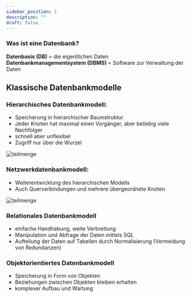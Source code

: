 ```yaml
---
sidebar_position: 1
description: ""
draft: false
---
```


### Was ist eine Datenbank?

**Datenbasis (DB)** = die eigentlichen Daten  
**Datenbankmanagementsystem (DBMS)** = Software zur Verwaltung der Daten

## **Klassische Datenbankmodelle**
### Hierarchisches Datenbankmodell:
- Speicherung in hierarchischer Baumstruktur
- Jeder Knoten hat maximal einen Vorgänger, aber beliebig viele Nachfolger
- schnell aber unflexibel
- Zugriff nur über die Wurzel

<img src={hierarchisches_datenbankmodell} class="img-400" alt="teilmenge" />

### Netzwerkdatenbankmodell:
- Weiterentwicklung des hierarchischen Modells
- Auch Querverbindungen und mehrere übergeordnete Knoten

<img src={netzwerkdatenbankmodell} class="img-400" alt="teilmenge" />

### Relationales Datenbankmodell
- einfache Handhabung, weite Verbreitung
- Manipulation und Abfrage der Daten mittels SQL
- Aufteilung der Daten auf Tabellen durch Normalisierung (Vermeidung von Redundanzen)

### Objektorientiertes Datenbankmodell
- Speicherung in Form von Objekten
- Beziehungen zwischen Objekten bleiben erhalten
- komplexer Aufbau und Wartung
